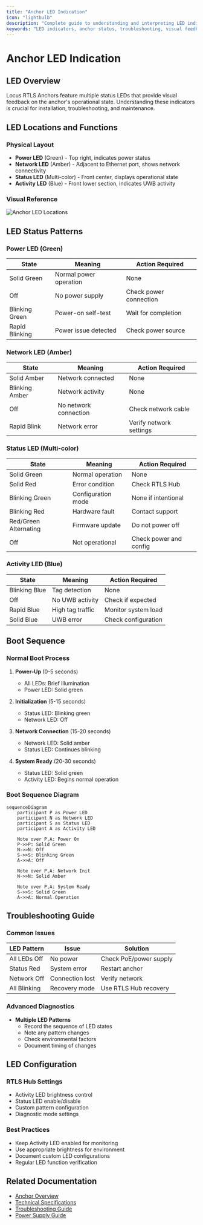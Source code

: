 ```yaml
---
title: "Anchor LED Indication"
icon: "lightbulb"
description: "Complete guide to understanding and interpreting LED indicators on Locus RTLS Anchors"
keywords: "LED indicators, anchor status, troubleshooting, visual feedback, system status, diagnostic lights, RTLS anchor"
---
```


# Anchor LED Indication

## LED Overview

Locus RTLS Anchors feature multiple status LEDs that provide visual feedback on the anchor's operational state. Understanding these indicators is crucial for installation, troubleshooting, and maintenance.

## LED Locations and Functions

### Physical Layout
- **Power LED** (Green) - Top right, indicates power status
- **Network LED** (Amber) - Adjacent to Ethernet port, shows network connectivity
- **Status LED** (Multi-color) - Front center, displays operational state
- **Activity LED** (Blue) - Front lower section, indicates UWB activity

### Visual Reference
![Anchor LED Locations](../images/anchor-led-locations.png)

## LED Status Patterns

### Power LED (Green)
| State | Meaning | Action Required |
|-------|---------|----------------|
| Solid Green | Normal power operation | None |
| Off | No power supply | Check power connection |
| Blinking Green | Power-on self-test | Wait for completion |
| Rapid Blinking | Power issue detected | Check power source |

### Network LED (Amber)
| State | Meaning | Action Required |
|-------|---------|----------------|
| Solid Amber | Network connected | None |
| Blinking Amber | Network activity | None |
| Off | No network connection | Check network cable |
| Rapid Blink | Network error | Verify network settings |

### Status LED (Multi-color)
| State | Meaning | Action Required |
|-------|---------|----------------|
| Solid Green | Normal operation | None |
| Solid Red | Error condition | Check RTLS Hub |
| Blinking Green | Configuration mode | None if intentional |
| Blinking Red | Hardware fault | Contact support |
| Red/Green Alternating | Firmware update | Do not power off |
| Off | Not operational | Check power and config |

### Activity LED (Blue)
| State | Meaning | Action Required |
|-------|---------|----------------|
| Blinking Blue | Tag detection | None |
| Off | No UWB activity | Check if expected |
| Rapid Blue | High tag traffic | Monitor system load |
| Solid Blue | UWB error | Check configuration |

## Boot Sequence

### Normal Boot Process
1. **Power-Up** (0-5 seconds)
   - All LEDs: Brief illumination
   - Power LED: Solid green
   
2. **Initialization** (5-15 seconds)
   - Status LED: Blinking green
   - Network LED: Off
   
3. **Network Connection** (15-20 seconds)
   - Network LED: Solid amber
   - Status LED: Continues blinking
   
4. **System Ready** (20-30 seconds)
   - Status LED: Solid green
   - Activity LED: Begins normal operation

### Boot Sequence Diagram
```mermaid
sequenceDiagram
    participant P as Power LED
    participant N as Network LED
    participant S as Status LED
    participant A as Activity LED
    
    Note over P,A: Power On
    P->>P: Solid Green
    N->>N: Off
    S->>S: Blinking Green
    A->>A: Off
    
    Note over P,A: Network Init
    N->>N: Solid Amber
    
    Note over P,A: System Ready
    S->>S: Solid Green
    A->>A: Normal Operation
```

## Troubleshooting Guide

### Common Issues
| LED Pattern | Issue | Solution |
|------------|--------|----------|
| All LEDs Off | No power | Check PoE/power supply |
| Status Red | System error | Restart anchor |
| Network Off | Connection lost | Verify network |
| All Blinking | Recovery mode | Use RTLS Hub recovery |

### Advanced Diagnostics
- **Multiple LED Patterns**
  - Record the sequence of LED states
  - Note any pattern changes
  - Check environmental factors
  - Document timing of changes

## LED Configuration

### RTLS Hub Settings
- Activity LED brightness control
- Status LED enable/disable
- Custom pattern configuration
- Diagnostic mode settings

### Best Practices
- Keep Activity LED enabled for monitoring
- Use appropriate brightness for environment
- Document custom LED configurations
- Regular LED function verification

## Related Documentation

- [Anchor Overview](./anchoroverview)
- [Technical Specifications](./technicalspecifications)
- [Troubleshooting Guide](./troubleshooting)
- [Power Supply Guide](./powersupply)
